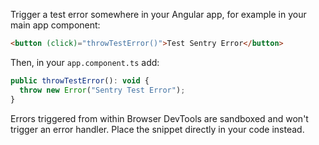 Trigger a test error somewhere in your Angular app, for example in your main app component:

```html {filename: app.component.html}
<button (click)="throwTestError()">Test Sentry Error</button>
```

Then, in your `app.component.ts` add:

```javascript {filename: app.component.ts}
public throwTestError(): void {
  throw new Error("Sentry Test Error");
}
```

<Alert>

Errors triggered from within Browser DevTools are sandboxed and won't trigger an error handler. Place the snippet directly in your code instead.

</Alert>
